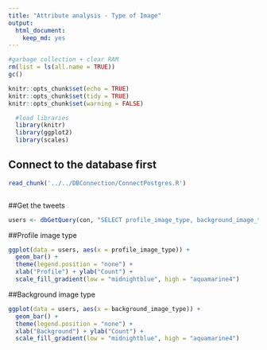 ```yaml
---
title: "Attribute analysis - Type of Image"
output: 
  html_document: 
    keep_md: yes
---
```


```r
#garbage collection + clear RAM
rm(list = ls(all.name = TRUE))
gc()
```

```r
knitr::opts_chunk$set(echo = TRUE)
knitr::opts_chunk$set(tidy = TRUE)
knitr::opts_chunk$set(warning = FALSE)
```

```r
  #load libraries
  library(knitr)
  library(ggplot2)
  library(scales)

```

## Connect to the database first
```r
read_chunk('../../DBConnection/ConnectPostgres.R')
```

```r
```

##Get the tweets
```r
users <- dbGetQuery(con, "SELECT profile_image_type, background_image_type from main.experiment_user")
```

##Profile image type
```r
ggplot(data = users, aes(x = profile_image_type)) +
  geom_bar() +
  theme(legend.position = "none") +
  xlab("Profile") + ylab("Count") + 
  scale_fill_gradient(low = "midnightblue", high = "aquamarine4")
```

##Background image type
```r
ggplot(data = users, aes(x = background_image_type)) +
  geom_bar() +
  theme(legend.position = "none") +
  xlab("Background") + ylab("Count") + 
  scale_fill_gradient(low = "midnightblue", high = "aquamarine4")
```

```r
```